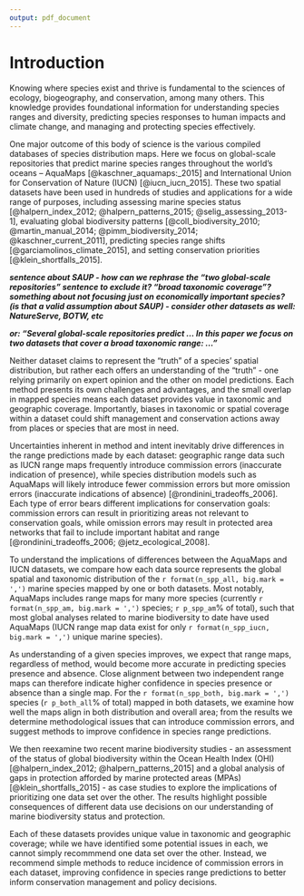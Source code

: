 ```yaml
---
output: pdf_document
---
```


# Introduction

Knowing where species exist and thrive is fundamental to the sciences of ecology, biogeography, and conservation, among many others.  This knowledge provides foundational information for 
 understanding species ranges and diversity,
 predicting species responses to human impacts and climate change,
 and managing and protecting species effectively.
<!--___A rich literature tackles the many dimensions of these questions.___-->

One major outcome of this body of science is the various compiled databases of species distribution maps. Here we focus on global-scale repositories that predict marine species ranges throughout the world's oceans – AquaMaps [@kaschner_aquamaps:_2015] and International Union for Conservation of Nature (IUCN) [@iucn_iucn_2015].  These two spatial datasets have been used in hundreds of studies and applications for a wide range of purposes, including assessing marine species status [@halpern_index_2012; @halpern_patterns_2015; @selig_assessing_2013-1], evaluating global biodiversity patterns [@coll_biodiversity_2010; @martin_manual_2014; @pimm_biodiversity_2014; @kaschner_current_2011], predicting species range shifts [@garciamolinos_climate_2015], and setting conservation priorities [@klein_shortfalls_2015].

___sentence about SAUP - how can we rephrase the "two global-scale repositories" sentence to exclude it? "broad taxonomic coverage"?  something about not focusing just on economically important species? (is that a valid assumption about SAUP) - consider other datasets as well: NatureServe, BOTW, etc___

___or: "Several global-scale repositories predict ... In this paper we focus on two datasets that cover a broad taxonomic range: ..."___


Neither dataset claims to represent the "truth" of a species' spatial distribution, but rather each offers an understanding of the "truth" - one relying primarily on expert opinion and the other on model predictions.  Each method presents its own challenges and advantages, and the small overlap in mapped species means each dataset provides value in taxonomic and geographic coverage.  Importantly, biases in taxonomic or spatial coverage within a dataset could shift management and conservation actions away from places or species that are most in need.

Uncertainties inherent in method and intent inevitably drive differences in the range predictions made by each dataset: geographic range data such as IUCN range maps frequently introduce commission errors (inaccurate indication of presence), while species distribution models such as AquaMaps will likely introduce fewer commission errors but more omission errors (inaccurate indications of absence) [@rondinini_tradeoffs_2006].  Each type of error bears different implications for conservation goals: commission errors can result in prioritizing areas not relevant to conservation goals, while omission errors may result in protected area networks that fail to include important habitat and range [@rondinini_tradeoffs_2006; @jetz_ecological_2008].  

To understand the implications of differences between the AquaMaps and IUCN datasets, we compare how each data source represents the global spatial and taxonomic distribution of the `r format(n_spp_all, big.mark = ',')` marine species mapped by one or both datasets.  Most notably, AquaMaps includes range maps for many more species (currently `r format(n_spp_am, big.mark = ',')` species; `r p_spp_am`% of total), such that most global analyses related to marine biodiversity to date have used AquaMaps (IUCN range map data exist for only `r format(n_spp_iucn, big.mark = ',')` unique marine species).

As understanding of a given species improves, we expect that range maps, regardless of method, would become more accurate in predicting species presence and absence.  Close alignment between two independent range maps can therefore indicate higher confidence in species presence or absence than a single map.  For the `r format(n_spp_both, big.mark = ',')` species (`r p_both_all`% of total) mapped in both datasets, we examine how well the maps align in both distribution and overall area; from the results we determine methodological issues that can introduce commission errors, and suggest methods to improve confidence in species range predictions. 

We then reexamine two recent marine biodiversity studies - an assessment of the status of global biodiversity within the Ocean Health Index (OHI) [@halpern_index_2012; @halpern_patterns_2015] and a global analysis of gaps in protection afforded by marine protected areas (MPAs) [@klein_shortfalls_2015] - as case studies to explore the implications of prioritizing one data set over the other.  The results highlight possible consequences of different data use decisions on our understanding of marine biodiversity status and protection.  

Each of these datasets provides unique value in taxonomic and geographic coverage; while we have identified some potential issues in each, we cannot simply recommmend one data set over the other.  Instead, we recommend simple methods to reduce incidence of commission errors in each dataset, improving confidence in species range predictions to better inform conservation management and policy decisions.

